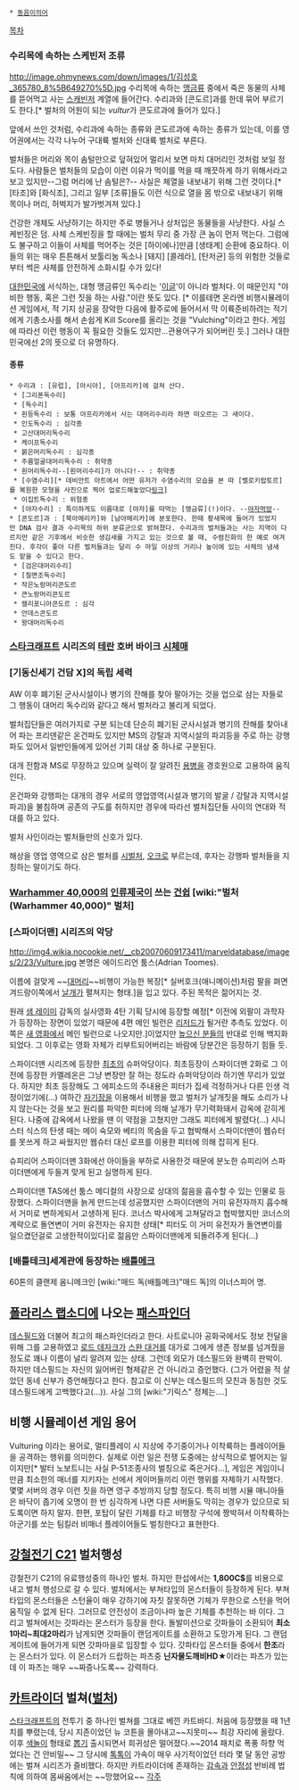  * [[동음이의어]]

[[목차]]

=== 수리목에 속하는 스케빈저 조류 === 
http://image.ohmynews.com/down/images/1/김성호_365780_8%5B649270%5D.jpg
수리목에 속하는 [[맹금류]] 중에서 죽은 동물의 사체를 뜯어먹고 사는 [[스캐빈저]] 계열에 들어간다. 수리과와 [콘도르]과를 한데 묶어 부르기도 한다.[* 벌처의 어원이 되는 ''vultur''가 콘도르과에 들어가 있다.]

앞에서 쓰인 것처럼, 수리과에 속하는 종류와 콘도르과에 속하는 종류가 있는데, 이를 영어권에서는 각각 나누어 구대륙 벌처와 신대륙 벌처로 부른다.

벌처들은 머리와 목이 솜털만으로 덮혀있어 멀리서 보면 마치 대머리인 것처럼 보일 정도다. 사람들은 벌처들의 모습이 이런 이유가 먹이를 먹을 때 깨끗하게 하기 위해서라고 보고 있지만--그럼 머리에 난 솜털은?-- 사실은 체열을 내보내기 위해 그런 것이다.[* [타조]와 [화식조], 그리고 일부 [조류]들도 이런 식으로 열을 몸 밖으로 내보내기 위해 목이나 머리, 허벅지가 발가벗겨져 있다.] 

건강한 개체도 사냥하기는 하지만 주로 병들거나 상처입은 동물들을 사냥한다. 사실 스케빈징은 덤. 사체 스케빈징을 할 때에는 벌처 무리 중 가장 큰 놈이 먼저 먹는다. 그럼에도 불구하고 이들이 사체를 먹어주는 것은 [하이에나]만큼 [생태계] 순환에 중요하다. 이들의 위는 매우 튼튼해서 보툴리눔 독소나 [돼지] [콜레라], [탄저균] 등의 위험한 것들로부터 썩은 사체를 안전하게 소화시킬 수가 있다!

[[대한민국]]에 서식하는, 대형 맹금류인 독수리는 '[[이글]]'이 아니라 벌처다. 이 때문인지 "야비한 행동, 혹은 그런 짓을 하는 사람."이란 뜻도 있다. [* 이를테면 온라엔 비행시뮬레이션 게임에서, 적 기지 상공을 장악한 다음에 활주로에 들어서서 막 이륙준비하려는 적기에게 기총소사를 해서 손쉽게 Kill Score를 올리는 것을 "Vulching"이라고 한다. 게임에 따라선 이런 행동이 꼭 필요한 것들도 있지만...관용어구가 되어버린 듯.] 그러나 대한민국에선 2의 뜻으로 더 유명하다.

==== 종류 ====
 * 수리과 : [유럽], [아시아], [아프리카]에 걸쳐 산다.
  * [그리폰독수리]
  * [독수리]
  * 흰등독수리 : 보통 아프리카에서 사는 대머리수리라 하면 떠오르는 그 새이다. 
  * 인도독수리 : 심각종
  * 고산대머리독수리
  * 케이프독수리
  * 붉은머리독수리 : 심각종
  * 주름얼굴대머리독수리 : 취약종
  * 흰머리독수리--[흰머리수리]가 아니다!-- : 취약종
  * [수염수리][* 데비안트 아트에서 어떤 유저가 수염수리의 모습을 본 따 [벨로키랍토르]를 복원한 모형을 사진으로 찍어 업로드해놓았다[http://dustdevil.deviantart.com/art/Velociraptor-portrait-2-67697051 링크]]
  * 이집트독수리 : 위험종
  * [야자수리] : 특이하게도 이름대로 [야자]를 따먹는 [맹금류](!)이다. --[http://cdn2.arkive.org/media/98/98DC4890-C832-4F22-A0F3-95012F15F5D0/Presentation.Large/Female-palm-nut-vulture-with-palm-fruit.jpg 야자먹방]--
 * [콘도르]과 : [북아메리카]와 [남아메리카]에 분포한다. 한때 황새목에 들어가 있었지만 DNA 검사 결과 수리목의 하위 분류군으로 밝혀졌다. 수리과의 벌처들과는 사는 지역이 다르지만 같은 기후에서 비슷한 생김새를 가지고 있는 것으로 볼 때, 수렴진화의 한 예로 여겨진다. 후각이 좋아 다른 벌처들과는 달리 수 마일 이상의 거리나 높이에 있는 사체의 냄새도 맡을 수 있다고 한다.
  * [검은대머리수리]
  * [칠면조독수리]
  * 작은노랑머리콘도르
  * 큰노랑머리콘도르
  * 캘리포니아콘도르 : 심각
  * 안데스콘도르
  * 왕대머리독수리
=== [[스타크래프트]] 시리즈의 [[테란]] 호버 바이크 [[시체매]] ===

=== [기동신세기 건담 X]의 독립 세력 ===
AW 이후 폐기된 군사시설이나 병기의 잔해를 찾아 팔아가는 것을 업으로 삼는 자들로 그 행동이 대머리 독수리와 같다고 해서 벌처라고 불리게 되었다.

벌처집단들은 여러가지로 구분 되는데 단순히 폐기된 군사시설과 병기의 잔해를 찾아내어 파는 프리덴같은 온건파도 있지만 MS의 강탈과 지역시설의 파괴등을 주로 하는 강행파도 있어서 일반인들에게 있어선 기피 대상 중 하나로 구분된다.

대개 전함과 MS로 무장하고 있으며 실력이 잘 알려진 [[용병]]을 경호원으로 고용하여 움직인다.

온건파와 강행파는 대개의 경우 서로의 영업영역(시설과 병기의 발굴 / 강탈과 지역시설 파괴)을 불침하며 공존의 구도를 취하지만 경우에 따라선 벌처집단들 사이의 연대와 적대를 하고 있다.

벌처 사인이라는 벌처들만의 신호가 있다.

해상을 영업 영역으로 삼은 벌처를 [[시벌처]], [[오크]]로 부르는데, 후자는 강행파 벌처들을 지칭하는 말이기도 하다.

=== [[Warhammer 40,000]]의 [[인류제국]]이 쓰는 [[건쉽]] [wiki:"벌처(Warhammer 40,000)" 벌처] ===

=== [스파이더맨] 시리즈의 악당 ===
http://img4.wikia.nocookie.net/__cb20070609173411/marveldatabase/images/2/23/Vulture.jpg
본명은 에이드리언 툼스(Adrian Toomes).

이름에 걸맞게 ~~[[대머리]]~~비행이 가능한 복장[* 실버호크(애니메이션)처럼 팔을 펴면 겨드랑이쪽에서 [[날개]]가 펼쳐지는 형태.]을 입고 있다. 주된 목적은 젊어지는 것.

원래 [[샘 레이미]] 감독의 실사영화 4탄 기획 당시에 등장할 예정[* 이전에 외팔이 과학자가 등장하는 장면이 있었기 때문에 4편 메인 빌런은 [[리저드]]가 될거란 추측도 있었다. 이쪽은 [[어메이징 스파이더맨(실사영화)|새 영화]]에서 메인 빌런으로 나오지만.]이었지만 [[높으신 분들]]의 반대로 인해 백지화 되었다. 그 이후로는 영화 자체가 리부트되어버리는 바람에 당분간은 등장하기 힘들 듯.

스파이더맨 시리즈에 등장한 [[최초]]의 슈퍼악당이다.  최초등장이 스파이더맨 2화로 그 이전에 등장한 카멜레온은 그냥 변장만 잘 하는 정도라 슈퍼악당이라 하기엔 무리가 있었다.  하지만 최초 등장해도 그 에피소드의 주내용은 피터가 집세 걱정하거나 다른 인생 걱정이었기에(...)  여하간 [[자기장]]을 이용해서 비행을 했고 벌처가 날개짓을 해도 소리가 나지 않는다는 것을 보고 원리를 파악한 피터에 의해 날개가 무기력화돼서 감옥에 갇히게 된다.  나중에 감옥에서 나왔을 땐 이 약점을 고쳤지만 그래도 피터에게 발렸다(...)  시니스터 식스의 탄생 때는 메이 숙모와 베티의 목숨을 두고 협박해서 스파이더맨이 웹슈터를 못쓰게 하고 싸웠지만 웹슈터 대신 로프를 이용한 피터에 의해 잡히게 된다.

슈피리어 스파이더맨 3화에선 아이들을 부하로 사용한것 때문에 분노한 슈피리어 스파이더맨에게 두들겨 맞게 된고 실명하게 된다.

스파이더맨 TAS에선 툼스 메디컬의 사장으로 상대의 젊음을 흡수할 수 있는 인물로 등장했다. 스파이더맨을 늙게 만드는데 성공했지만 스파이더맨의 거미 유전자까지 흡수해서 거미로 변하게되서 고생하게 된다. 코너스 박사에게 고쳐달라고 협박했지만 코너스의 계략으로 돌연변이 거미 유전자는 유지한 상태[* 피터도 이 거미 유전자가 돌연변이를 일으켰던걸로 고생한적이있다]로 젊음만 스파이더맨에게 되돌려주게 된다(...)

=== [배틀테크]세계관에 등장하는 [[배틀메크]] ===

60톤의 클랜제 옴니메크인 [wiki:"매드 독(배틀메크)"매드 독]의 이너스피어 명.

== [[폴라리스 랩소디]]에 나오는 [[패스파인더]] ==
[[데스필드]]와 더불어 최고의 패스파인더라고 한다. 사트로니아 공화국에서도 정보 전달을 위해 그를 고용하였고 [[로드 데자크]]가 [[스완 대거]]를 대가로 그에게 생존 정보를 넘겨줬을 정도로 꽤나 이름이 널리 알려져 있는 상태. 그런데 외모가 데스필드와 완벽히 판박이. 하지만 데스필드는 자신의 잃어버린 형제같은 건 아니라고 증언했다. (그가 어렸을 적 살았던 동네 신부가 증언해줬다고 한다. 참고로 이 신부는 데스필드의 모친과 동침한 것도 데스필드에게 고백했다고(...)). 사실 그의 [wiki:"기릭스" 정체는....]

== 비행 시뮬레이션 게임 용어 ==
Vulturing 이라는 용어로, 멀티플레이 시 지상에 주기중이거나 이착륙하는 플레이어들을 공격하는 행위를 의미한다. 실제로 이런 일은 전쟁 도중에는 상식적으로 벌어지는 일이지만[* 발터 노보트니는 사실 P-51조종사의 벌칭으로 죽은거다...], 게임은 게임이니만큼 최소한의 매너를 지키자는 선에서 게이머들끼리 이런 행위를 자제하기 시작했다. 몇몇 서버의 경우 이런 짓을 하면 영구 추방까지 당할 정도다. 특히 비행 시뮬 매니아들은 바닥이 좁기에 오명이 한 번 심각하게 나면 다른 서버들도 막히는 경우가 있으므로 되도록이면 하지 말자. 한편, 포탑이 달린 기체를 타고 비행장 구석에 짱박혀서 이착륙하는 아군기를 쏘는 팀킬러 비매너 플레이어들도 벌칭한다고 표현한다.

== [[강철전기 C21]] 벌처행성 ==
강철전기 C21의 유료행성중의 하나인 벌처. 하지만 한섭에서는 '''1,800C$'''를 비용으로 내고 벌처 행성으로 갈 수 있다. 벌처에서는 부쳐타입의 몬스터들이 등장하게 된다. 부쳐타입의 몬스터들은 스턴율이 매우 강하기에 자칫 잘못하면 기체가 무한으로 스턴을 먹어 움직일 수 없게 된다. 그러므로 안전성이 조금이나마 높은 기체를 추천하는 바 이다. 그리고 벌쳐에서는 갓파라는 몬스터가 등장을 한다. 돌발미션으로 갓파들이 소환되어 '''최소1마리~최대2마리'''가 남게되면 갓파들이 랜덤게이트를 소환하고 도망가게 된다. 그 랜덤게이트에 들어가게 되면 갓파마을로 입장할 수 있다. 갓파타입 몬스터들 중에서 '''한조'''라는 몬스터가 있다. 이 몬스터가 드랍하는 파츠중 '''닌자물도깨비HD★'''이라는 파츠가 있는데 이 파츠는 매우 ~~짜증나도록~~ 강력하다.

== [[카트라이더]] 벌쳐([[벌처]]) ==
[[스타크래프트]]의 전투기 중 하나인 벌쳐를 그대로 베낀 카트바디. 처음에 등장했을 때 1년치를 뿌렸는데, 당시 지존이었던 뉴 코튼을 몰아내고~~지못미~~ 최강 자리에 올랐다. 이후 [[색놀이]] 형태로 [[뽑기]] 출시되면서 희귀성은 떨어졌다.~~2014 패치로 폭풍 하향 먹었다는 건 안비밀~~ 그 당시에 [[톡톡이]] 가속이 매우 사기적이었던 터라 몇 달 동안 공방에는 벌쳐 시리즈가 즐비했다. 하지만 카트라이더에 존재하는 [[감속]]과 [[안정성]] 반비례 법칙에 의하여 몸싸움에서는 ~~망했어요~~
[[각주]]
